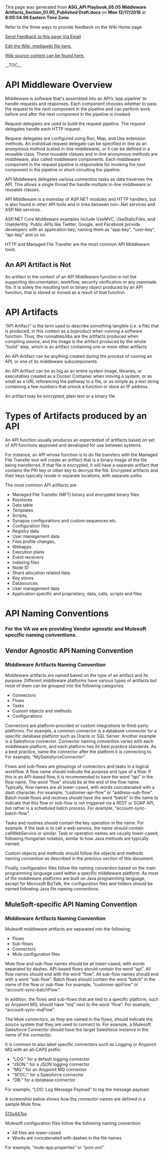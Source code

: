 ﻿<p>This page was generated from <b>ASG_API Playbook_05.05 Middleware Artifacts_Section_01.05_Published Draft.docx</b> on <b>Mon 12/17/2018</b> at <b> 8:05:54.96 Eastern Time Zone</b>.</p>
<p>Refer to the three ways to provide feedback on the Wiki Home page.</p>
<p><a href="mailto:ronald.opperman@va.gov;paul.marshall4@va.gov?subject=ASG_API Playbook_05.05 Middleware Artifacts_Section_01.05_Published Draft">Send Feedback to this page Via Email</a></p>
<p><a href="https://github.com/department-of-veterans-affairs/ES-ASG/tree/master/Projects/ES%20ASG/ES%20ASG%20API%20Playbook%20Project/Content/05.05%20ASG_API%20Playbook_Middleware%20Artifacts_Section/05.05 ASG_API Playbook_Middleware Artifacts_Section.mediawiki">Edit the Wiki .mediawiki file here.</a></p>
<p><a href=https://github.com/department-of-veterans-affairs/ES-ASG/tree/master/Projects/ES%20ASG/ES%20ASG%20API%20Playbook%20Project/Content/05.05%20ASG_API%20Playbook_Middleware%20Artifacts_Section>Wiki source content can be found here.</a></p>
<p>__TOC__</p>
= API Middleware Overview =

Middleware is software that's assembled into an API’s ‘app pipeline’ to handle requests and responses. Each component chooses whether to pass the request to the next component in the pipeline and can perform work before and after the next component in the pipeline is invoked.

Request delegates are used to build the request pipeline. The request delegates handle each HTTP request.

Request delegates are configured using Run, Map, and Use extension methods. An individual request delegate can be specified in-line as an anonymous method (called in-line middleware), or it can be defined in a reusable class. These reusable classes and in-line anonymous methods are middleware, also called middleware components. Each middleware component in the request pipeline is responsible for invoking the next component in the pipeline or short-circuiting the pipeline.

API Middleware delegates various connection tasks as data traverses the API. This allows a single thread the handle multiple in-line middleware or reusable classes.

API Middleware is a mainstay of ASP.NET modules and HTTP handlers, but is also found in other API tools and in links between non-.Net services and ASP.Net services.

ASP.NET Core Middleware examples include UseMVC, UseStaticFiles, and UseIdentity. Public APIs like Twitter, Google, and Facebook provide developers with an application key; naming them as “app-key”, “user-key”, “api-key” and so on.

HTTP and Managed File Transfer are the most common API Middleware tools.

== An API Artifact is Not ==

An artifact in the context of an API Middleware function is not the supporting documentation, workflow, security verification or any manmade file. It is solely the resulting text or binary object produced by an API function, that is stored or moved as a result of that function.

= API Artifacts =

“API Artifact&quot; is the term used to describe something tangible (i.e. a file) that is produced; in this context as a byproduct when running a software function. Thus, the runnables/libs are the artifacts produced when compiling source, and the image is the artifact produced by the whole &quot;build&quot; step, which is an artifact containing one or more other artifacts

An API Artifact can be anything created during the process of running an API, or one of its middleware subcomponents.

An API Artifact can be as big as an entire system image, libraries, or executables created as a Docker Container when moving a system, or as small as a URL referencing the pathway to a file, or as simple as a text string containing a few numbers that unlock a function or store an IP address.

An artifact may be encrypted, plain text or a binary file.

= Types of Artifacts produced by an API =

An API function usually produces an expectedset of artifacts based on set of API functions approved and developed for use between systems.

For instance, an API whose function is to do file transfers with the Managed File Transfer tool will create an artifact that is a binary image of the file being transferred. If that file is encrypted, it will have a separate artifact that contains the PKI key or other key to decrypt the file. Encrypted artifacts and their keys typically reside in separate locations, with separate paths.

The most common API artifacts are:

* Managed File Transfer (MFT) binary and encrypted binary files
* Keystores
* Data table
* Templates
* Scripts,
* Synapse configurations and custom sequences etc.
* Configuration files
* Registry data
* User management data
* Files profile changes,
* Webapps
* Execution plans
* Event receivers
* Indexing files
* Node ID
* Shard allocation related data
* Key stores
* Datasources
* User management data
* Application specific and proprietary; data, calls, scripts and files

= API Naming Conventions =

=== For the VA we are providing Vendor agnostic and Mulesoft specific naming conventions. ===

== Vendor Agnostic API Naming Convention ==

=== Middleware Artifacts Naming Convention ===

Middleware artifacts are named based on the type of an artifact and its purpose. Different middleware platforms have various types of artifacts but most of them can be grouped into the following categories:

* Connectors
* Flows
* Tasks
* Custom objects and methods
* Configurations

Connectors are platform-provided or custom integrations to third-party platforms. For example, a common connector is a database connector for a specific database platform such as Oracle or SQL Server. Another example is a Salesforce connector. Connector naming convention varies with each middleware platform, and each platform has its best practice standards. As a best practice, name the connector after the platform it is connecting to. For example, “MySalesforceConnector”.

Flows and sub-flows are groupings of connectors and tasks in a logical workflow. A flow name should indicate the purpose and type of a flow. If this is an API-based flow, it is recommended to have the word “api” in the flow name. The word “flow” should be at the end of the flow name. Typically, flow names are all lower-cased, with words concatenated with a dash character. For example, “customer-api-flow” or “address-sub-flow”. Batch mode flows and routines should have the word “batch” in the name to indicate that this flow or sub-flow is not triggered via a REST or SOAP API, but rather is a scheduled batch process. For example, “account-sync-batch-flow”.

Tasks and routines should contain the key operation in the name. For example, if the task is to call a web service, the name should contain callWebService or similar. Task or operation names are usually lower-cased, following Hungarian notation, similar to how Java methods are typically named.

Custom objects and methods should follow the objects and methods naming convention as described in the previous section of this document.

Finally, configuration files follow the naming convention based on the main programming language used within a specific middleware platform. As most of the middleware platforms are built on Java programming language, except for Microsoft BizTalk, the configuration files and folders should be named following Java file naming conventions.

== MuleSoft-specific API Naming Convention ==

=== Middleware Artifacts Naming Convention  ===

Mulesoft middleware artifacts are separated into the following:

* Flows
* Sub-flows
* Connectors
* Mule configuration files

Mule flow and sub-flow names should be all lower-cased, with words separated by dashes. API-based flows should contain the word “api”. All flow names should end with the word “flow”. All sub-flow names should end with a word “sub-flow”. Batch flows should contain the word “batch” in the name of the flow or sub-flow. For example, “customer-apiFlow” or “account-sync-batchFlow”.

In addition, the flows and sub-flows that are tied to a specific platform, such as Anypoint MQ, should have “mq” next to the word “flow”. For example, “account-sync-mqFlow”.

The Mule connectors, as they are named in the flows, should indicate the source system that they are used to connect to. For example, a Mulesoft Salesforce Connector should have the target Salesforce instance in the name of the connector.

It is common to also label specific connectors such as Logging or Anypoint MQ with an all-CAPS prefix:

* “LOG:” for a default logging connector
* “JSON:” for a JSON logging connector
* “MQ:” for an Anypoint MQ connector
* “SFDC:” for a Salesforce connector
* “DB:” for a database connector

For example, “LOG: Log Message Payload” to log the message payload.

A screenshot below shows how the connector names are defined in a sample Mule flow.

[[https://github.com/department-of-veterans-affairs/ES-ASG/raw/master/Projects/ES%20ASG/ES%20ASG%20API%20Playbook%20Project/Content/05.05%20ASG_API%20Playbook_Middleware%20Artifacts_Section/media/image1.png|513x447px]]

Mulesoft configuration files follow the following naming convention:

* All files are lower-cased
* Words are concatenated with dashes in the file names

For example, “mule-app.propertes” or “pom.xml”.







